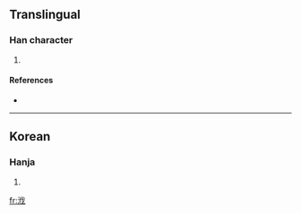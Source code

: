 ==Translingual==

===Han character===
{{Han char|rn=85|rad=水|as=06|sn=9|four=|canj=水人戈 (EOI)}}

# {{defn|Han|sort=水06}}

====References====
* {{Han ref|kx=0623.171|dj=1021.071|hdz=31609.041|uh=6D4C|ud=27980}}

----

==Korean==

===Hanja===
{{ko-hanja|hangeul=발|eumhun=|rv=bal|mr=pal|y=pal}}

# {{defn|Korean|sort=水06}}

[[fr:浌]]